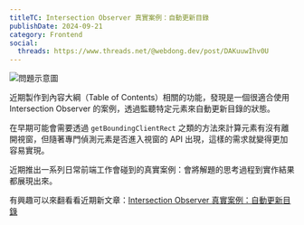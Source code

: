 ```yaml
---
titleTC: Intersection Observer 真實案例：自動更新目錄
publishDate: 2024-09-21
category: Frontend
social:
  threads: https://www.threads.net/@webdong.dev/post/DAKuuwIhv0U
---
```


![問題示意圖](problem-demo-1.webp '問題示意圖')

近期製作到內容大綱（Table of Contents）相關的功能，發現是一個很適合使用 Intersection Observer 的案例，透過監聽特定元素來自動更新目錄的狀態。

在早期可能會需要透過 `getBoundingClientRect` 之類的方法來計算元素有沒有離開視窗，但隨著專門偵測元素是否進入視窗的 API 出現，這樣的需求就變得更加容易實現。

近期推出一系列日常前端工作會碰到的真實案例：會將解題的思考過程到實作結果都展現出來。

有興趣可以來翻看看近期新文章：[Intersection Observer 真實案例：自動更新目錄](https://www.webdong.dev/post/real-use-case-of-intersection-observer-toc/)
